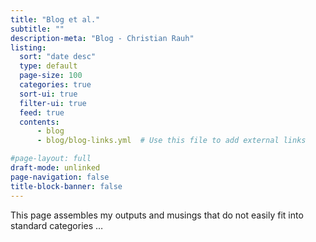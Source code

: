 ```yaml
---
title: "Blog et al."
subtitle: ""
description-meta: "Blog - Christian Rauh"
listing: 
  sort: "date desc"
  type: default
  page-size: 100
  categories: true
  sort-ui: true
  filter-ui: true
  feed: true
  contents: 
      - blog
      - blog/blog-links.yml  # Use this file to add external links

#page-layout: full
draft-mode: unlinked
page-navigation: false
title-block-banner: false
---
```

This page assembles my outputs and musings that do not easily fit into standard categories ... 
<br>
<br>

:::{#blog}
:::